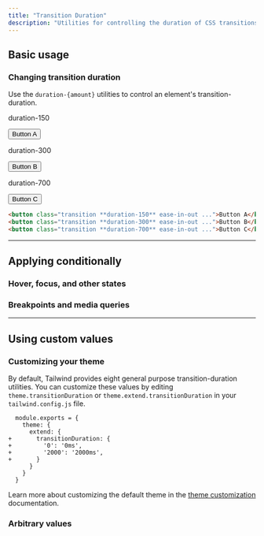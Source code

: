 ```yaml
---
title: "Transition Duration"
description: "Utilities for controlling the duration of CSS transitions."
---
```




## Basic usage

### Changing transition duration

Use the `duration-{amount}` utilities to control an element's transition-duration.

<Example hint="Hover each button to see the expected behaviour">
  <div class="flex flex-col sm:flex-row gap-8 sm:gap-0 justify-around text-white text-sm font-bold leading-6">
    <div class="flex flex-col items-center shrink-0">
      <p class="font-medium text-sm text-slate-500 font-mono text-center mb-3 dark:text-slate-400">duration-150</p>
      <button class="px-4 py-2 font-semibold text-sm bg-violet-500 text-white rounded-md shadow-sm hover:scale-125 ease-in-out duration-150">Button A</button>
    </div>
    <div class="flex flex-col items-center shrink-0">
      <p class="font-medium text-sm text-slate-500 font-mono text-center mb-3 dark:text-slate-400">duration-300</p>
      <button class="px-4 py-2 font-semibold text-sm bg-violet-500 text-white rounded-md shadow-sm hover:scale-125 ease-in-out duration-300">Button B</button>
    </div>
    <div class="flex flex-col items-center shrink-0">
      <p class="font-medium text-sm text-slate-500 font-mono text-center mb-3 dark:text-slate-400">duration-700</p>
      <button class="px-4 py-2 font-semibold text-sm bg-violet-500 text-white rounded-md shadow-sm hover:scale-125 ease-in-out duration-700">Button C</button>
    </div>
  </div>
</Example>

```html
<button class="transition **duration-150** ease-in-out ...">Button A</button>
<button class="transition **duration-300** ease-in-out ...">Button B</button>
<button class="transition **duration-700** ease-in-out ...">Button C</button>
```

---

## <Heading ignore>Applying conditionally</Heading>

### <Heading ignore>Hover, focus, and other states</Heading>

<HoverFocusAndOtherStates defaultClass="transition duration-0" featuredClass="duration-150" />

### <Heading ignore>Breakpoints and media queries</Heading>

<BreakpointsAndMediaQueries defaultClass="transition duration-0" featuredClass="duration-150" />

---

## Using custom values

### Customizing your theme

By default, Tailwind provides eight general purpose transition-duration utilities. You can customize these values by editing `theme.transitionDuration` or `theme.extend.transitionDuration` in your `tailwind.config.js` file.

```diff-js tailwind.config.js
  module.exports = {
    theme: {
      extend: {
+       transitionDuration: {
+         '0': '0ms',
+         '2000': '2000ms',
+       }
      }
    }
  }
```

Learn more about customizing the default theme in the [theme customization](/docs/theme#customizing-the-default-theme) documentation.

### Arbitrary values

<ArbitraryValues property="transition-duration" featuredClass="duration-[2000ms]" />
